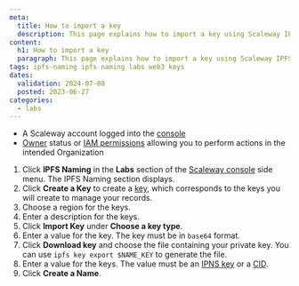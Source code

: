 ```yaml
---
meta:
  title: How to import a key
  description: This page explains how to import a key using Scaleway IPFS Naming
content:
  h1: How to import a key
  paragraph: This page explains how to import a key using Scaleway IPFS Naming
tags: ipfs-naming ipfs naming labs web3 keys
dates:
  validation: 2024-07-08
  posted: 2023-06-27
categories:
  - labs
---
```


<Macro id="requirements" />

- A Scaleway account logged into the [console](https://console.scaleway.com)
- [Owner](/identity-and-access-management/iam/concepts/#owner) status or [IAM permissions](/identity-and-access-management/iam/concepts/#permission) allowing you to perform actions in the intended Organization

1. Click **IPFS Naming** in the **Labs** section of the [Scaleway console](https://console.scaleway.com) side menu. The IPFS Naming section displays.
2. Click **Create a Key** to create a [key](/labs/ipfs-naming/concepts/#name), which corresponds to the keys you will create to manage your records.
    <Lightbox src="create-ipfs-naming.webp" alt="" />
3. Choose a region for the keys.
    <Lightbox src="choose-region-naming.webp" alt="" />
4. Enter a description for the keys.
    <Lightbox src="choose-description-naming.webp" alt="" />
5. Click **Import Key** under **Choose a key type**.
    <Lightbox src="import-key-naming.webp" alt="" />
6. Enter a value for the key.
    <Message type="important">
      The key must be in `base64` format.
    </Message>
7. Click **Download key** and choose the file containing your private key.
    <Message type="note">
      You can use `ipfs key export $NAME_KEY` to generate the file.
    </Message>
8. Enter a value for the keys.
    <Message type="note">
      The value must be an [IPNS key](/labs/ipfs-naming/concepts/#name) or a [CID](/labs/ipfs-naming/concepts/#content-identifier-(cid)).
    </Message>
9. Click **Create a Name**.


